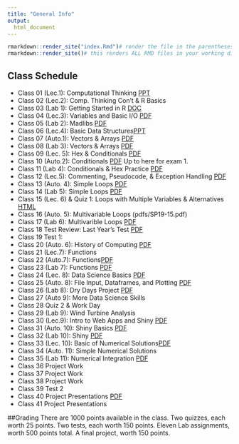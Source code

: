 ```yaml
---
title: "General Info"
output: 
  html_document
---
```



```r
rmarkdown::render_site("index.Rmd")# render the file in the parentheses
rmarkdown::render_site()# this renders ALL RMD files in your working directory-rarely used
```


## Class Schedule

* Class 01 (Lec.1): Computational Thinking [PPT](pdfs/Lecture1and2_2019.pptx)
* Class 02 (Lec.2): Comp. Thinking Con't & R Basics 
* Class 03 (Lab 1): Getting Started in R [DOC](pdfs/Labs_2019.docx)
* Class 04 (Lec.3): Variables and Basic I/O [PDF](pdfs/Lecture5.pptx)
* Class 05 (Lab 2):  Madlibs [PDF](pdfs/Labs_2019.docx)
* Class 06 (Lec.4): Basic Data Structures[PPT](pdfs/Lecture4.pdf)
* Class 07 (Auto.1): Vectors & Arrays [PDF](pdfs/SP19-07.pdf)
* Class 08 (Lab 3): Vectors & Arrays [PDF](pdfs/SP19-08.pdf)
* Class 09 (Lec. 5): Hex & Conditionals  [PDF](pdfs/SP19-09.pdf)
* Class 10 (Auto.2): Conditionals  [PDF](pdfs/SP19-10.pdf) Up to here for exam 1.
* Class 11 (Lab 4): Conditionals & Hex Practice [PDF](pdfs/Labs_2019.docx) 
* Class 12 (Lec.5): Commenting, Pseudocode, & Exception Handling [PDF](pdfs/SP19-11.pdf) 
* Class 13 (Auto. 4): Simple Loops [PDF](pdfs/SP19-12.pdf) 
* Class 14 (Lab 5): Simple Loops [PDF](pdfs/Labs_2019.docx) 
* Class 15 (Lec. 6) & Quiz 1: Loops with Multiple Variables & Alternatives [HTML](pdfs/LoopsIntro.html) 
* Class 16 (Auto. 5): Multivariable Loops (pdfs/SP19-15.pdf) 
* Class 17 (Lab 6): Multivarible Loops [PDF](pdfs/SP19-16.pdf) 
* Class 18 Test Review: Last Year's Test [PDF](pdfs/SP19-17.pdf) 
* Class 19 Test 1:   
* Class 20 (Auto. 6): History of Computing [PDF](pdfs/SP19-19.pdf) 
* Class 21 (Lec.7): Functions
* Class 22 (Auto.7): Functions[PDF](pdfs/SP19-20.pdf) 
* Class 23 (Lab 7): Functions [PDF](pdfs/SP19-21.pdf) 
* Class 24 (Lec. 8): Data Science Basics [PDF](pdfs/SP19-22.pdf) 
* Class 25 (Auto. 8): File Input, Dataframes, and Plotting [PDF](pdfs/SP19-23.pdf) 
* Class 26 (Lab 8): Dry Days Project [PDF](pdfs/SP19-24.pdf) 
* Class 27 (Auto 9): More Data Science Skills
* Class 28 Quiz 2 & Work Day  
* Class 29 (Lab 9): Wind Turbine Analysis 
* Class 30 (Lec.9): Intro to Web Apps and Shiny [PDF](pdfs/SP19-21.pdf) 
* Class 31 (Auto. 10): Shiny Basics [PDF](pdfs/SP19-22.pdf) 
* Class 32 (Lab 10): Shiny [PDF](pdfs/SP19-23.pdf) 
* Class 33 (Lec. 10): Basic of Numerical Solutions[PDF](pdfs/SP19-24.pdf) 
* Class 34 (Auto. 11): Simple Numerical Solutions
* Class 35 (Lab 11): Numerical Integration [PDF](pdfs/SP19-20.pdf) 
* Class 36 Project Work 
* Class 37 Project Work 
* Class 38 Project Work 
* Class 39 Test 2
* Class 40 Project Presentations [PDF](pdfs/SP19-24.pdf) 
* Class 41 Project Presentations

##Grading 
There are 1000 points available in the class. Two quizzes, each worth 25 points. Two tests, each worth 150 points. Eleven Lab assignments, worth 500 points total. A final project, worth 150 points. 
